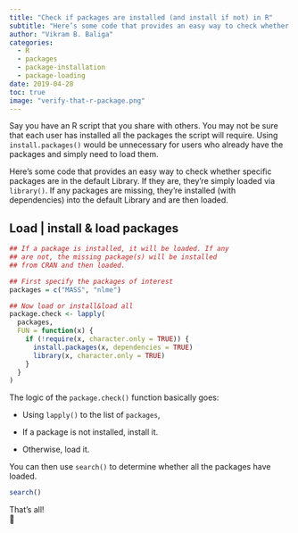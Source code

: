 ```yaml
---
title: "Check if packages are installed (and install if not) in R"
subtitle: "Here’s some code that provides an easy way to check whether specific packages are in the default Library. If they are, they’re simply loaded via library(). If any packages are missing, they’re installed (with dependencies) into the default Library and are then loaded."
author: "Vikram B. Baliga"
categories:
  - R
  - packages 
  - package-installation
  - package-loading
date: 2019-04-28
toc: true
image: "verify-that-r-package.png"
---
```


Say you have an R script that you share with others. You may not be sure that each user has installed all the packages the script will require. Using `install.packages()` would be unnecessary for users who already have the packages and simply need to load them.

Here's some code that provides an easy way to check whether specific packages are in the default Library. If they are, they're simply loaded via `library()`. If any packages are missing, they're installed (with dependencies) into the default Library and are then loaded.

## Load \| install & load packages

```r
## If a package is installed, it will be loaded. If any 
## are not, the missing package(s) will be installed 
## from CRAN and then loaded.

## First specify the packages of interest
packages = c("MASS", "nlme")

## Now load or install&load all
package.check <- lapply(
  packages,
  FUN = function(x) {
    if (!require(x, character.only = TRUE)) {
      install.packages(x, dependencies = TRUE)
      library(x, character.only = TRUE)
    }
  }
)
```

The logic of the `package.check()` function basically goes:

-   Using `lapply()` to the list of `packages`,

-   If a package is not installed, install it.

-   Otherwise, load it.

You can then use `search()` to determine whether all the packages have loaded.

```r
search()
```

That's all!\
🐢
